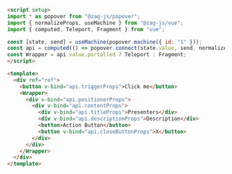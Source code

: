 ```md
<script setup>
import * as popover from "@zag-js/popover";
import { normalizeProps, useMachine } from "@zag-js/vue";
import { computed, Teleport, Fragment } from "vue";

const [state, send] = useMachine(popover.machine({ id: "1" }));
const api = computed(() => popover.connect(state.value, send, normalizeProps));
const Wrapper = api.value.portalled ? Teleport : Fragment;
</script>

<template>
  <div ref="ref">
    <button v-bind="api.triggerProps">Click me</button>
    <Wrapper>
      <div v-bind="api.positionerProps">
        <div v-bind="api.contentProps">
          <div v-bind="api.titleProps">Presenters</div>
          <div v-bind="api.descriptionProps">Description</div>
          <button>Action Button</button>
          <button v-bind="api.closeButtonProps">X</button>
        </div>
      </div>
    </Wrapper>
  </div>
</template>
```
